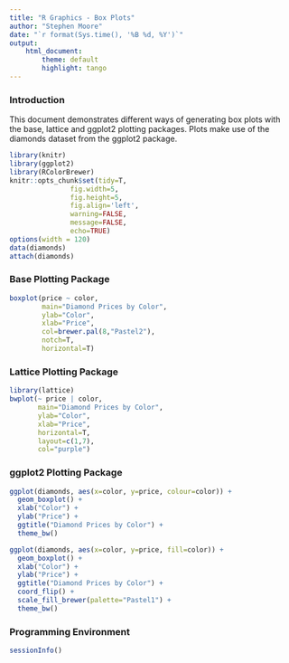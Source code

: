 ```yaml
---
title: "R Graphics - Box Plots"
author: "Stephen Moore"
date: "`r format(Sys.time(), '%B %d, %Y')`"
output: 
    html_document:
        theme: default
        highlight: tango
---
```


### Introduction

This document demonstrates different ways of generating box plots with the base, lattice and ggplot2 plotting packages.  Plots make use of the diamonds dataset from the ggplot2 package.

```r
library(knitr)
library(ggplot2)
library(RColorBrewer)
knitr::opts_chunk$set(tidy=T, 
               fig.width=5,
               fig.height=5,
               fig.align='left',
               warning=FALSE,
               message=FALSE,
               echo=TRUE)
options(width = 120)
data(diamonds)
attach(diamonds)
```

### Base Plotting Package

```r
boxplot(price ~ color,
        main="Diamond Prices by Color",
        ylab="Color",
        xlab="Price",
        col=brewer.pal(8,"Pastel2"),
        notch=T,
        horizontal=T)
```

### Lattice Plotting Package

```r
library(lattice)
bwplot(~ price | color,
       main="Diamond Prices by Color",
       ylab="Color",
       xlab="Price",
       horizontal=T,
       layout=c(1,7),
       col="purple")
```

### ggplot2 Plotting Package

```r
ggplot(diamonds, aes(x=color, y=price, colour=color)) +
  geom_boxplot() +
  xlab("Color") +
  ylab("Price") +
  ggtitle("Diamond Prices by Color") +
  theme_bw()
```
```r
ggplot(diamonds, aes(x=color, y=price, fill=color)) +
  geom_boxplot() +
  xlab("Color") +
  ylab("Price") +
  ggtitle("Diamond Prices by Color") +
  coord_flip() +
  scale_fill_brewer(palette="Pastel1") +
  theme_bw()
```

### Programming Environment

```r
sessionInfo()
```


